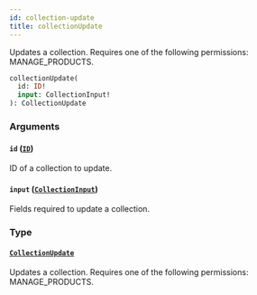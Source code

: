 ```yaml
---
id: collection-update
title: collectionUpdate
---
```



Updates a collection. Requires one of the following permissions: MANAGE_PRODUCTS.

```graphql
collectionUpdate(
  id: ID!
  input: CollectionInput!
): CollectionUpdate
```


### Arguments

#### `id` ([`ID`](../../../developer/api-reference/scalars/id))

ID of a collection to update.


#### `input` ([`CollectionInput`](../../../developer/api-reference/inputs/collection-input))

Fields required to update a collection.


### Type

#### [`CollectionUpdate`](../../../developer/api-reference/objects/collection-update) 

Updates a collection. Requires one of the following permissions: MANAGE_PRODUCTS.




